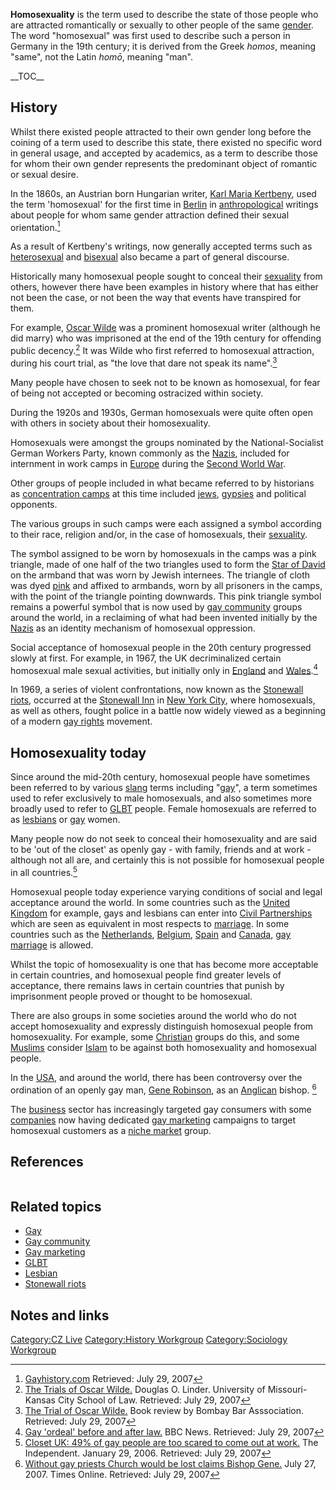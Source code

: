 '''Homosexuality''' is the term used to describe the state of those people who are attracted romantically or sexually to other people of the same [[gender]]. The word "homosexual" was first used to describe such a person in Germany in the 19th century; it is derived from the Greek ''homos'', meaning "same", not the Latin ''homō'', meaning "man".

__TOC__
==History==
Whilst there existed people attracted to their own gender long before the coining of a term used to describe this state, there existed no specific word in general usage, and accepted by academics, as a term to describe those for whom their own gender represents the predominant object of romantic or sexual desire.

In the 1860s, an Austrian born Hungarian writer, [[Karl Maria Kertbeny]], used the term 'homosexual' for the first time in [[Berlin]] in [[anthropology|anthropological]] writings about people for whom same gender attraction defined their sexual orientation.<ref>[http://www.gayhistory.com/rev2/words/homosexual.htm Gayhistory.com] Retrieved: July 29, 2007</ref>

As a result of Kertbeny's writings, now generally accepted terms such as [[heterosexual]] and [[bisexual]] also became a part of general discourse.

Historically many homosexual people sought to conceal their [[sexuality]] from others, however there have been examples in history where that has either not been the case, or not been the way that events have transpired for them. 

For example, [[Oscar Wilde]] was a prominent homosexual writer (although he did marry) who was imprisoned at the end of the 19th century for offending public decency.<ref>[http://www.law.umkc.edu/faculty/projects/ftrials/wilde/wildeaccount.html The Trials of Oscar Wilde.] Douglas O. Linder. University of Missouri-Kansas City School of Law. Retrieved: July 29, 2007</ref> It was Wilde who first referred to homosexual attraction, during his court trial, as "the love that dare not speak its name".<ref>[http://www.bombaybar.com/archives/books/the_trial_of_oscar_wilde.php The Trial of Oscar Wilde.] Book review by Bombay Bar Asssociation. Retrieved: July 29, 2007</ref> 

Many people have chosen to seek not to be known as homosexual, for fear of being not accepted or becoming ostracized within society. 

During the 1920s and 1930s, German homosexuals were quite often open with others in society about their homosexuality.

Homosexuals were amongst the groups nominated by the National-Socialist German Workers Party, known commonly as the [[Nazi]]s, included for internment in work camps in [[Europe]] during the [[WWII|Second World War]]. 

Other groups of people included in what became referred to by historians as [[concentration camp]]s at this time included [[jews]], [[gypsy|gypsies]] and political opponents.   

The various groups in such camps were each assigned a symbol according to their race, religion and/or, in the case of homosexuals, their [[sexuality]].

The symbol assigned to be worn by homosexuals in the camps was a pink triangle, made of one half of the two triangles used to form the [[Star of David]] on the armband that was worn by Jewish internees. The triangle of cloth was dyed [[pink]] and affixed to armbands, worn by all prisoners in the camps, with the point of the triangle pointing downwards. This pink triangle symbol remains a powerful symbol that is now used by [[gay community]] groups around the world, in a reclaiming of what had been invented initially by the [[Nazi]]s as an identity mechanism of homosexual oppression.

Social acceptance of homosexual people in the 20th century progressed slowly at first. For example, in 1967, the UK decriminalized certain homosexual male sexual activities, but initially only in [[England]] and [[Wales]].<ref>[http://news.bbc.co.uk/2/hi/uk_news/wales/6918332.stm Gay 'ordeal' before and after law.] BBC News. Retrieved: July 29, 2007</ref> 

In 1969, a series of violent confrontations, now known as the [[Stonewall riots]], occurred at the [[Stonewall Inn]] in [[New York City]], where homosexuals, as well as others, fought police in a battle now widely viewed as a beginning of a modern [[gay rights]] movement.

==Homosexuality today==
Since around the mid-20th century, homosexual people have sometimes been referred to by various [[slang]] terms including "[[gay]]", a term sometimes used to refer exclusively to male homosexuals, and also sometimes more broadly used to refer to [[GLBT]] people. Female homosexuals are referred to as [[lesbian]]s or [[gay]] women. 

Many people now do not seek to conceal their homosexuality and are said to be 'out of the closet' as openly gay - with family, friends and at work - although not all are, and certainly this is not possible for homosexual people in all countries.<ref>[http://news.independent.co.uk/uk/this_britain/article341714.ece Closet UK: 49% of gay people are too scared to come out at work.] The Independent. January 29, 2006. Retrieved: July 29, 2007</ref> 

Homosexual people today experience varying conditions of social and legal acceptance around the world. In some countries such as the [[United Kingdom]] for example, gays and lesbians can enter into [[Civil Partnership]]s which are seen as equivalent in most respects to [[marriage]]. In some countries such as the [[Netherlands]], [[Belgium]], [[Spain]] and [[Canada]], [[gay marriage]] is allowed. 

Whilst the topic of homosexuality is one that has become more acceptable in certain countries, and homosexual people find greater levels of acceptance, there remains laws in certain countries that punish by imprisonment people proved or thought to be homosexual. 

There are also groups in some societies around the world who do not accept homosexuality and expressly distinguish homosexual people from homosexuality. For example, some [[Christian]] groups do this, and some [[Muslim]]s consider [[Islam]] to be against both homosexuality and homosexual people.  

In the [[USA]], and around the world, there has been controversy over the ordination of an openly gay man, [[Gene Robinson]], as an [[Anglican]] bishop. <ref>[http://www.timesonline.co.uk/tol/comment/faith/article2155148.ece Without gay priests Church would be lost claims Bishop Gene.] July 27, 2007. Times Online. Retrieved: July 29, 2007</ref>

The [[business]] sector has increasingly targeted gay consumers with some [[company|companies]] now having dedicated [[gay marketing]] campaigns to target homosexual customers as a [[niche market]] group.

==References==
<div class="references-small" style="-moz-column-count:3; column-count:3;">
<references/>
</div>

==Related topics==
*[[Gay]]
*[[Gay community]]
*[[Gay marketing]]
*[[GLBT]]
*[[Lesbian]]
*[[Stonewall riots]]

==Notes and links==

[[Category:CZ Live]]
[[Category:History Workgroup]]
[[Category:Sociology Workgroup]]